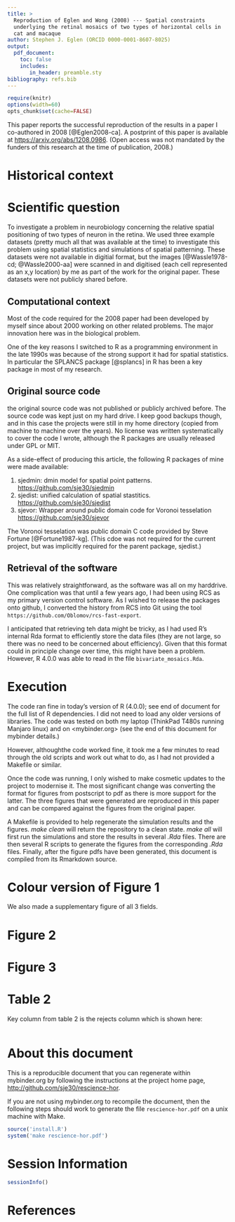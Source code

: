 ```yaml
---
title: >
  Reproduction of Eglen and Wong (2008) --- Spatial constraints
  underlying the retinal mosaics of two types of horizontal cells in
  cat and macaque
author: Stephen J. Eglen (ORCID 0000-0001-8607-8025)
output:
  pdf_document:
    toc: false
    includes:
       in_header: preamble.sty
bibliography: refs.bib
---
```


```r
require(knitr)
options(width=60)
opts_chunk$set(cache=FALSE)
```

This paper reports the successful reproduction of the results in a
paper I co-authored in 2008 [@Eglen2008-ca].  A postprint of this
paper is available at <https://arxiv.org/abs/1208.0986>.  (Open access
was not mandated by the funders of this research at the time of
publication, 2008.)


<!-- <https://github.com/ReScience/ten-years/blob/master/author-guidelines.md> -->

# Historical context

# Scientific question

To investigate a problem in neurobiology concerning the relative
spatial positioning of two types of neuron in the retina.  We used
three example datasets (pretty much all that was available at the
time) to investigate this problem using spatial statistics and
simulations of spatial patterning.  These datasets were not available
in digitial format, but the images [@Wassle1978-cd; @Wassle2000-aa]
were scanned in and digitised (each cell represented as an x,y
location) by me as part of the work for the original paper.  These
datasets were not publicly shared before.


## Computational context

Most of the code required for the 2008 paper had been developed by
myself since about 2000 working on other related problems.  The major
innovation here was in the biological problem.

One of the key reasons I switched to R as a programming environment in
the late 1990s was because of the strong support it had for spatial
statistics.  In particular the SPLANCS package [@splancs] in R has
been a key package in most of my research.

## Original source code

the original source code was not published or publicly archived
before.  The source code was kept just on my hard drive.  I keep good
backups though, and in this case the projects were still in my home
directory (copied from machine to machine over the years).  No license
was written systematically to cover the code I wrote, although the R
packages are usually released under GPL or MIT.

As a side-effect of producing this article, the following R packages
of mine were made available:

1. sjedmin:  dmin model for spatial point patterns.
   <https://github.com/sje30/sjedmin>
2. sjedist: unified calculation of spatial stastitics.
   <https://github.com/sje30/sjedist>
3. sjevor: Wrapper around public domain code for Voronoi tesselation
   <https://github.com/sje30/sjevor>
   
The Voronoi tesselation was public domain C code provided by Steve
Fortune [@Fortune1987-kg].  (This cdoe was not required for the current
project, but was implicitly required for the parent package, sjedist.)

## Retrieval of the software

This was relatively straightforward, as the software was all on my
harddrive.  One complication was that until a few years ago, I had
been using RCS as my primary version control software.  As I wished to
release the packages onto github, I converted the history from RCS into
Git using the tool `https://github.com/Oblomov/rcs-fast-export`.


I anticipated that retrieving teh data might be tricky, as I had used
R's internal Rda format to efficiently store the data files (they are
not large, so there was no need to be concerned about efficiency).
Given that this format could in principle change over time, this might
have been a problem.  However, R 4.0.0 was able to read in the file
`bivariate_mosaics.Rda`.

# Execution

The code ran fine in today's version of R (4.0.0); see end of document
for the full list of R dependencies.  I did not need to load any
older versions of libraries.  The code was tested on both my laptop
(ThinkPad T480s running Manjaro linux) and on <mybinder.org> (see the
end of this document for mybinder details.)

However, althoughthe code worked fine, it took me a few minutes to
read through the old scripts and work out what to do, as I had not
provided a Makefile or similar.

Once the code was running, I only wished to make cosmetic updates to
the project to modernise it.  The most significant change was
converting the  format for figures from postscript to pdf as there is
more support for the latter.  The three figures that were generated
are reproduced in this paper and can be compared against the figures
from the original paper.

A Makefile is provided to help regenerate the simulation results and
the figures.  *make clean* will return the repository to a clean
state.  *make all* will first run the simulations and store the
results in several *.Rda* files.  There are then several R scripts to
generate the figures from the corresponding *.Rda* files.  Finally,
after the figure pdfs have been generated, this document is compiled
from its Rmarkdown source.




# Colour version of Figure 1

\includegraphics{hor_fieldA_col.pdf}

We also made a supplementary figure of all 3 fields.

# Figure 2

\includegraphics{eglen_fig2_col.pdf}

# Figure 3

\includegraphics{eglen_fig3_col.pdf}


# Table 2

Key column from table 2 is the rejects column which is shown here:

```bash
```


# About this document

This is a reproducible document that you can regenerate within
mybinder.org by following the instructions at the project home page,
<http://github.com/sje30/rescience-hor>.

If you are not using mybinder.org to recompile the document, then the
following steps should work to generate the file `rescience-hor.pdf`
on a unix machine with Make.

```r
source('install.R')
system('make rescience-hor.pdf')
```


\clearpage
# Session Information

```r
sessionInfo()
```

\clearpage
# References

